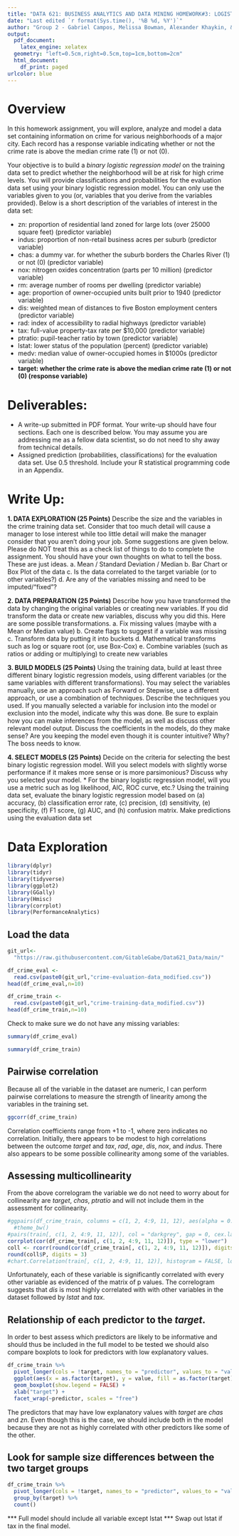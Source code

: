 ```yaml
---
title: "DATA 621: BUSINESS ANALYTICS AND DATA MINING HOMEWORK#3: LOGISTIC REGRESSION"
date: "Last edited `r format(Sys.time(), '%B %d, %Y')`"
author: "Group 2 - Gabriel Campos, Melissa Bowman, Alexander Khaykin, & Jennifer Abinette"
output:
  pdf_document:
    latex_engine: xelatex
  geometry: "left=0.5cm,right=0.5cm,top=1cm,bottom=2cm"
  html_document:
    df_print: paged
urlcolor: blue
---
```


# Overview

In this homework assignment, you will explore, analyze and model a data set containing information on
crime for various neighborhoods of a major city. Each record has a response variable indicating whether
or not the crime rate is above the median crime rate (1) or not (0).

Your objective is to build a *binary logistic regression model* on the training data set to predict whether
the neighborhood will be at risk for high crime levels. You will provide classifications and probabilities
for the evaluation data set using your binary logistic regression model. You can only use the variables
given to you (or, variables that you derive from the variables provided). Below is a short description of
the variables of interest in the data set:

* zn: proportion of residential land zoned for large lots (over 25000 square feet) (predictor variable)
* indus: proportion of non-retail business acres per suburb (predictor variable)
* chas: a dummy var. for whether the suburb borders the Charles River (1) or not (0) (predictor variable)
* nox: nitrogen oxides concentration (parts per 10 million) (predictor variable)
* rm: average number of rooms per dwelling (predictor variable)
* age: proportion of owner-occupied units built prior to 1940 (predictor variable)
* dis: weighted mean of distances to five Boston employment centers (predictor variable)
* rad: index of accessibility to radial highways (predictor variable)
* tax: full-value property-tax rate per $10,000 (predictor variable)
* ptratio: pupil-teacher ratio by town (predictor variable)
* lstat: lower status of the population (percent) (predictor variable)
* medv: median value of owner-occupied homes in $1000s (predictor variable)
* **target: whether the crime rate is above the median crime rate (1) or not (0) (response variable)**

# Deliverables:

* A write-up submitted in PDF format. Your write-up should have four sections. Each one is described
below. You may assume you are addressing me as a fellow data scientist, so do not need to shy away
from technical details.
* Assigned prediction (probabilities, classifications) for the evaluation data set. Use 0.5 threshold.
Include your R statistical programming code in an Appendix.

# **Write Up:**
**1. DATA EXPLORATION (25 Points)**
Describe the size and the variables in the crime training data set. Consider that too much detail will cause
a manager to lose interest while too little detail will make the manager consider that you aren’t doing
your job. Some suggestions are given below. Please do NOT treat this as a check list of things to do to
complete the assignment. You should have your own thoughts on what to tell the boss. These are just
ideas.
a. Mean / Standard Deviation / Median
b. Bar Chart or Box Plot of the data
c. Is the data correlated to the target variable (or to other variables?)
d. Are any of the variables missing and need to be imputed/“fixed”?

**2. DATA PREPARATION (25 Points)**
Describe how you have transformed the data by changing the original variables or creating new variables.
If you did transform the data or create new variables, discuss why you did this. Here are some possible
transformations.
a. Fix missing values (maybe with a Mean or Median value)
b. Create flags to suggest if a variable was missing
c. Transform data by putting it into buckets
d. Mathematical transforms such as log or square root (or, use Box-Cox)
e. Combine variables (such as ratios or adding or multiplying) to create new variables

**3. BUILD MODELS (25 Points)**
Using the training data, build at least three different binary logistic regression models, using different
variables (or the same variables with different transformations). You may select the variables manually,
use an approach such as Forward or Stepwise, use a different approach, or use a combination of
techniques. Describe the techniques you used. If you manually selected a variable for inclusion into the
model or exclusion into the model, indicate why this was done.
Be sure to explain how you can make inferences from the model, as well as discuss other relevant model
output. Discuss the coefficients in the models, do they make sense? Are you keeping the model even
though it is counter intuitive? Why? The boss needs to know.

**4. SELECT MODELS (25 Points)**
Decide on the criteria for selecting the best binary logistic regression model. Will you select models with
slightly worse performance if it makes more sense or is more parsimonious? Discuss why you selected
your model.
* For the binary logistic regression model, will you use a metric such as log likelihood, AIC, ROC curve,
etc.? Using the training data set, evaluate the binary logistic regression model based on (a) accuracy, (b)
classification error rate, (c) precision, (d) sensitivity, (e) specificity, (f) F1 score, (g) AUC, and (h)
confusion matrix. Make predictions using the evaluation data set

\newpage

# Data Exploration

```r
library(dplyr)
library(tidyr)
library(tidyverse)
library(ggplot2)
library(GGally)
library(Hmisc)
library(corrplot)
library(PerformanceAnalytics)
```


## **Load the data**
```r
git_url<-
  "https://raw.githubusercontent.com/GitableGabe/Data621_Data/main/"

```

```r

df_crime_eval <- 
  read.csv(paste0(git_url,"crime-evaluation-data_modified.csv"))
head(df_crime_eval,n=10)

```

```r
df_crime_train <- 
  read.csv(paste0(git_url,"crime-training-data_modified.csv"))
head(df_crime_train,n=10)
```

Check to make sure we do not have any missing variables: 

```r
summary(df_crime_eval)
```

```r
summary(df_crime_train)
```




## Pairwise correlation 
Because all of the variable in the dataset are numeric, I can perform pairwise correlations to measure the strength of linearity among the variables in the training set.

```r
ggcorr(df_crime_train)
```
Correlation coefficients range from +1 to -1, where zero indicates no correlation. Initially, there appears to be modest to high correlations between the outcome _target_ and _tax_, _rad_, _age_, _dis_, _nox_, and _indus_. There also appears to be some possible collinearity among some of the variables.

## Assessing multicollinearity
From the above correlogram the variable we do not need to worry about for collinearity are _target_, _chas_, _ptratio_ and will not include them in the assessment for collinearity.

```r
#ggpairs(df_crime_train, columns = c(1, 2, 4:9, 11, 12), aes(alpha = 0.5), diag = list(continuous = "blankDiag")) +
  #theme_bw()
#pairs(train[, c(1, 2, 4:9, 11, 12)], col = "darkgrey", gap = 0, cex.labels = 1.2)
corrplot(cor(df_crime_train[, c(1, 2, 4:9, 11, 12)]), type = "lower")
coll <- rcorr(round(cor(df_crime_train[, c(1, 2, 4:9, 11, 12)]), digits = 2))
round(coll$P, digits = 3)
#chart.Correlation(train[, c(1, 2, 4:9, 11, 12)], histogram = FALSE, lower.panel = NULL)
```
Unfortunately, each of these variable is significantly correlated with every other variable as evidenced of the matrix of p values. The correlogram suggests that _dis_ is most highly correlated with with other variables in the dataset followed by _lstat_ and _tax_.

## Relationship of each predictor to the _target_.
In order to best assess which predictors are likely to be informative and should thus be included in the full model to be tested we should also compare boxplots to look for predictors with low explanatory values.

```r
df_crime_train %>% 
  pivot_longer(cols = !target, names_to = "predictor", values_to = "value") %>% 
  ggplot(aes(x = as.factor(target), y = value, fill = as.factor(target))) + 
  geom_boxplot(show.legend = FALSE) + 
  xlab("target") +
  facet_wrap(~predictor, scales = "free")
```
The predictors that may have low explanatory values with _target_ are _chas_ and _zn_. Even though this is the case, we should include both in the model because they are not as highly correlated with other predictors like some of the other.

## Look for sample size differences between the two target groups

```r
df_crime_train %>% 
  pivot_longer(cols = !target, names_to = "predictor", values_to = "value") %>% 
  group_by(target) %>% 
  count()
```
*** Full model should include all variable except lstat ***
Swap out lstat if tax in the final model.

